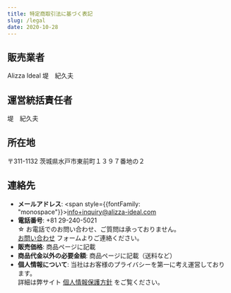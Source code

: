 ```yaml
---
title: 特定商取引法に基づく表記
slug: /legal
date: 2020-10-28
---
```

## 販売業者
Alizza Ideal 堤　紀久夫

## 運営統括責任者
堤　紀久夫

## 所在地
〒311-1132 茨城県水戸市東前町１３９７番地の２

## 連絡先
- **メールアドレス**: <span style={{fontFamily: "monospace"}}>info+inquiry@alizza-ideal.com</span>
- **電話番号**: +81 29-240-5021<br/>&star; お電話でのお問い合わせ、ご質問は承っておりません。<br/>[お問い合わせ](/contact) フォームよりご連絡ください。
- **販売価格**: 商品ページに記載
- **商品代金以外の必要金額**: 商品ページに記載（送料など）
- **個人情報について**: 当社はお客様のプライバシーを第一に考え運営しております。<br/>詳細は弊サイト [個人情報保護方針](/policy) をご覧ください。
